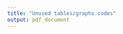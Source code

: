 ```yaml
---
title: "Unused tables/graphs codes"
output: pdf_document
---
```


\begin{table}[]
\caption{Orange 2007 CDR : summary statistics of September data}
\label{tab:statCDR2007}
\centering
\begin{tabular}{p{0.3\linewidth}ccccccccc}
\toprule
& mean & s.d. & min & P10 & P25 & median & P75 & P90 & max  \\
\midrule
Average number of daily events per user & $4.3$ & $3.6$ & $1$ & $1.4$ & $2$ & $3.1$ & $5.4$ & $8.7$ & $123$ \\ 
Number of distincts days users appear & $20$ & $9.2$ & $1$ & $5$ & $13$ & $23$ & $28$ & $30$ & $30$ \\ 
Average number of daily events between 7PM and 9AM per user & $2.4$ & $1.7$ & $0$ & $1$ & $1.3$ & $1.9$ & $2.9$ & $4.4$ & $87$ \\
Number of distincts days users appear between 7PM and 9AM & $15.2$ & $9.4$ & $0$ & $2$ & $7$ & $15$ & $24$ & $28$ & $30$ \\
\midrule
\multicolumn{4}{l}{Number of observations: } & \multicolumn{2}{c}{3,024,884,663} \\
\multicolumn{4}{l}{Number of unique phone users:} & \multicolumn{2}{c}{18,541,440} \\
\bottomrule
\end{tabular}
\end{table}